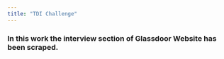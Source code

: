 ```yaml
---
title: "TDI Challenge"
---
```


### In this work the interview section of Glassdoor Website has been scraped. 